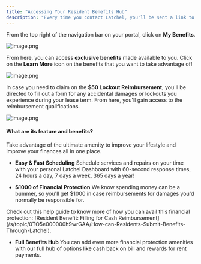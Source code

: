 ```yaml
---
title: "Accessing Your Resident Benefits Hub"
description: "Every time you contact Latchel, you'll be sent a link to access your online portal. Latchel offers wide range of popular benefits you can choose from to enhance your resident experience. Here's how you can access your Resident Benefits Hub."
---
```


From the top right of the navigation bar on your portal, click on **My Benefits**.

<Frame>
  <img src="/images/rtaImage-1-18.jpg" alt="image.png" />
</Frame>

From here, you can access **exclusive benefits** made available to you. Click on the **Learn More** icon on the benefits that you want to take advantage of!

<Frame>
  <img src="/images/rtaImage-1-19.jpg" alt="image.png" />
</Frame>

In case you need to claim on the **$50 Lockout Reimbursement**, you'll be directed to fill out a form for any accidental damages or lockouts you experience during your lease term. From here, you'll gain access to the reimbursement qualifications. &#x20;

<Frame>
  <img src="/images/rtaImage-1-20.jpg" alt="image.png" />
</Frame>

#### What are its feature and benefits?

Take advantage of the ultimate amenity to improve your lifestyle and improve your finances all in one place.

* **Easy & Fast Scheduling**
  Schedule services and repairs on your time with your personal Latchel Dashboard with 60-second response times, 24 hours a day, 7 days a week, 365 days a year!

* **$1000 of Financial Protection** We know spending money can be a bummer, so you'll get \$1000 in case reimbursements for damages you'd normally be responsible for.

<Tip>
  Check out this help guide to know more of how you can avail this financial protection: [Resident Benefit: Filling for Cash Reimbursement](/s/topic/0TO5e000000h9wrGAA/How-can-Residents-Submit-Benefits-Through-Latchel).
</Tip>

* **Full Benefits Hub**
  You can add even more financial protection amenities with our full hub of options like cash back on bill and rewards for rent payments.